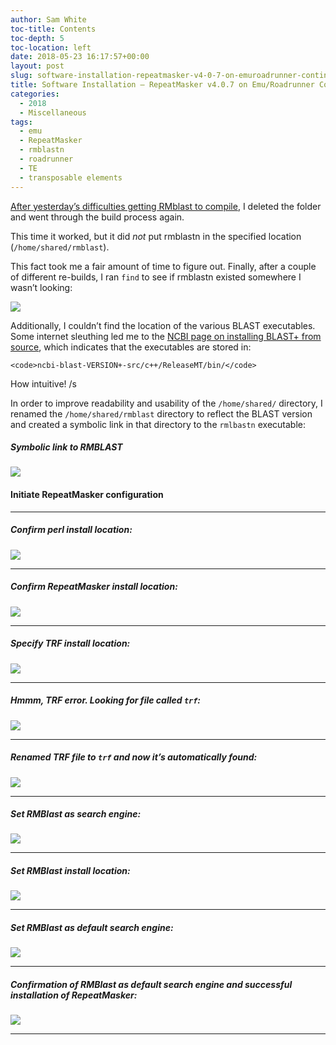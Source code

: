 ```yaml
---
author: Sam White
toc-title: Contents
toc-depth: 5
toc-location: left
date: 2018-05-23 16:17:57+00:00
layout: post
slug: software-installation-repeatmasker-v4-0-7-on-emuroadrunner-continued
title: Software Installation – RepeatMasker v4.0.7 on Emu/Roadrunner Continued
categories:
  - 2018
  - Miscellaneous
tags:
  - emu
  - RepeatMasker
  - rmblastn
  - roadrunner
  - TE
  - transposable elements
---
```


[After yesterday's difficulties getting RMblast to compile](https://robertslab.github.io/sams-notebook/posts/2018/2018-05-22-software-installation-repeatmasker-v4-0-7-on-emuroadrunner/), I deleted the folder and went through the build process again.

This time it worked, but it did _not_ put rmblastn in the specified location (`/home/shared/rmblast`).

This fact took me a fair amount of time to figure out. Finally, after a couple of different re-builds, I ran `find` to see if rmblastn existed somewhere I wasn't looking:

![](https://owl.fish.washington.edu/Athaliana/20180523_rmblast_install_01.png)

Additionally, I couldn't find the location of the various BLAST executables. Some internet sleuthing led me to the [NCBI page on installing BLAST+ from source](https://www.ncbi.nlm.nih.gov/books/NBK279671/), which indicates that the executables are stored in:


    
    <code>ncbi-blast-VERSION+-src/c++/ReleaseMT/bin/</code>



How intuitive! /s

In order to improve readability and usability of the `/home/shared/` directory, I renamed the `/home/shared/rmblast` directory to reflect the BLAST version and created a symbolic link in that directory to the `rmlbastn` executable:



##### Symbolic link to RMBLAST



![](https://owl.fish.washington.edu/Athaliana/20180523_rmblast_install_02.png)



#### Initiate RepeatMasker configuration





* * *





##### Confirm perl install location:



![](https://owl.fish.washington.edu/Athaliana/20180523_rmblast_install_03.png)



* * *





##### Confirm RepeatMasker install location:



![](https://owl.fish.washington.edu/Athaliana/20180523_rmblast_install_04.png)



* * *





##### Specify TRF install location:



![](https://owl.fish.washington.edu/Athaliana/20180523_rmblast_install_05.png)



* * *





##### Hmmm, TRF error. Looking for file called `trf`:



![](https://owl.fish.washington.edu/Athaliana/20180523_rmblast_install_06.png)



* * *





##### Renamed TRF file to `trf` and now it's automatically found:



![](https://owl.fish.washington.edu/Athaliana/20180523_rmblast_install_07.png)



* * *





##### Set RMBlast as search engine:



![](https://owl.fish.washington.edu/Athaliana/20180523_rmblast_install_08.png)



* * *





##### Set RMBlast install location:



![](https://owl.fish.washington.edu/Athaliana/20180523_rmblast_install_09.png)



* * *





##### Set RMBlast as default search engine:



![](https://owl.fish.washington.edu/Athaliana/20180523_rmblast_install_10.png)



* * *





##### Confirmation of RMBlast as default search engine and successful installation of RepeatMasker:



![](https://owl.fish.washington.edu/Athaliana/20180523_rmblast_install_12.png)



* * *
